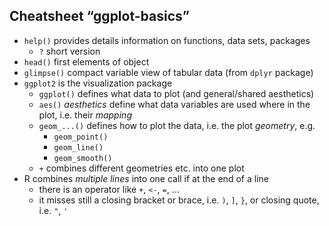 
## Cheatsheet "ggplot-basics"

- `help()` provides details information on functions, data sets, packages
  -  `?` short version
- `head()` first elements of object
- `glimpse()` compact variable view of tabular data (from `dplyr` package)
- `ggplot2` is the visualization package
  - `ggplot()` defines what data to plot (and general/shared aesthetics)
  - `aes()` *aesthetics* define what data variables are used where in the plot, i.e. their *mapping*
  - `geom_...()` defines how to plot the data, i.e. the plot *geometry*, e.g.
    - `geom_point()`
    - `geom_line()`
    - `geom_smooth()`
  - `+` combines different geometries etc. into one plot
- R combines *multiple lines* into one call if at the end of a line
  - there is an operator like `+`, `<-`, `=`, ...
  - it misses still a closing bracket or brace, i.e. `)`, `]`, `}`, or closing quote, i.e. `"`, `'`
